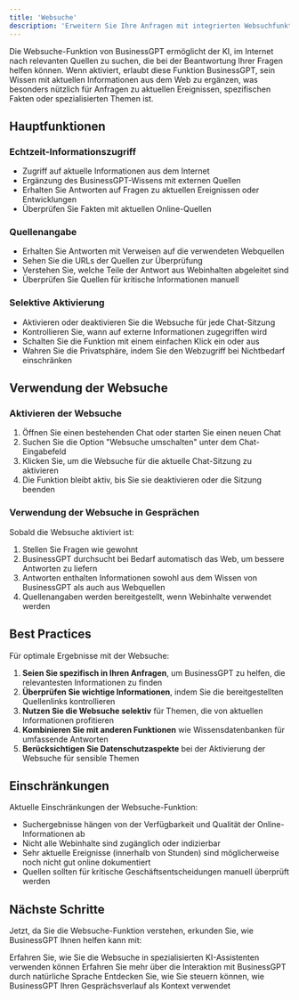 ```yaml
---
title: 'Websuche'
description: 'Erweitern Sie Ihre Anfragen mit integrierten Websuchfunktionen'
---
```


Die Websuche-Funktion von BusinessGPT ermöglicht der KI, im Internet nach relevanten Quellen zu suchen, die bei der Beantwortung Ihrer Fragen helfen können. Wenn aktiviert, erlaubt diese Funktion BusinessGPT, sein Wissen mit aktuellen Informationen aus dem Web zu ergänzen, was besonders nützlich für Anfragen zu aktuellen Ereignissen, spezifischen Fakten oder spezialisierten Themen ist.

## Hauptfunktionen

### Echtzeit-Informationszugriff

- Zugriff auf aktuelle Informationen aus dem Internet
- Ergänzung des BusinessGPT-Wissens mit externen Quellen
- Erhalten Sie Antworten auf Fragen zu aktuellen Ereignissen oder Entwicklungen
- Überprüfen Sie Fakten mit aktuellen Online-Quellen

### Quellenangabe

- Erhalten Sie Antworten mit Verweisen auf die verwendeten Webquellen
- Sehen Sie die URLs der Quellen zur Überprüfung
- Verstehen Sie, welche Teile der Antwort aus Webinhalten abgeleitet sind
- Überprüfen Sie Quellen für kritische Informationen manuell

### Selektive Aktivierung

- Aktivieren oder deaktivieren Sie die Websuche für jede Chat-Sitzung
- Kontrollieren Sie, wann auf externe Informationen zugegriffen wird
- Schalten Sie die Funktion mit einem einfachen Klick ein oder aus
- Wahren Sie die Privatsphäre, indem Sie den Webzugriff bei Nichtbedarf einschränken

## Verwendung der Websuche

### Aktivieren der Websuche

1. Öffnen Sie einen bestehenden Chat oder starten Sie einen neuen Chat
2. Suchen Sie die Option "Websuche umschalten" unter dem Chat-Eingabefeld
3. Klicken Sie, um die Websuche für die aktuelle Chat-Sitzung zu aktivieren
4. Die Funktion bleibt aktiv, bis Sie sie deaktivieren oder die Sitzung beenden

### Verwendung der Websuche in Gesprächen

Sobald die Websuche aktiviert ist:

1. Stellen Sie Fragen wie gewohnt
2. BusinessGPT durchsucht bei Bedarf automatisch das Web, um bessere Antworten zu liefern
3. Antworten enthalten Informationen sowohl aus dem Wissen von BusinessGPT als auch aus Webquellen
4. Quellenangaben werden bereitgestellt, wenn Webinhalte verwendet werden

## Best Practices

Für optimale Ergebnisse mit der Websuche:

1. **Seien Sie spezifisch in Ihren Anfragen**, um BusinessGPT zu helfen, die relevantesten Informationen zu finden
2. **Überprüfen Sie wichtige Informationen**, indem Sie die bereitgestellten Quellenlinks kontrollieren
3. **Nutzen Sie die Websuche selektiv** für Themen, die von aktuellen Informationen profitieren
4. **Kombinieren Sie mit anderen Funktionen** wie Wissensdatenbanken für umfassende Antworten
5. **Berücksichtigen Sie Datenschutzaspekte** bei der Aktivierung der Websuche für sensible Themen

## Einschränkungen

Aktuelle Einschränkungen der Websuche-Funktion:

- Suchergebnisse hängen von der Verfügbarkeit und Qualität der Online-Informationen ab
- Nicht alle Webinhalte sind zugänglich oder indizierbar
- Sehr aktuelle Ereignisse (innerhalb von Stunden) sind möglicherweise noch nicht gut online dokumentiert
- Quellen sollten für kritische Geschäftsentscheidungen manuell überprüft werden

## Nächste Schritte

Jetzt, da Sie die Websuche-Funktion verstehen, erkunden Sie, wie BusinessGPT Ihnen helfen kann mit:

<CardGroup>
  <Card 
    title="Assistenten" 
    icon="robot" 
    href="/features/Assistent"
  >
    Erfahren Sie, wie Sie die Websuche in spezialisierten KI-Assistenten verwenden können
  </Card>
  <Card 
    title="Chat-Oberfläche" 
    icon="comments" 
    href="/features/chat"
  >
    Erfahren Sie mehr über die Interaktion mit BusinessGPT durch natürliche Sprache
  </Card>
  <Card 
    title="Gedächtnis"
    icon="brain" 
    href="/features/Gedächtnis"
  >
    Entdecken Sie, wie Sie steuern können, wie BusinessGPT Ihren Gesprächsverlauf als Kontext verwendet
  </Card>
</CardGroup>
